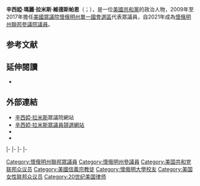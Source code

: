 {{请求翻译|time=2021-01-18}}
{{Infobox Officeholder
|name          = 辛西婭·拉米斯<br>Cynthia Lummis
|image         = Cynthia Lummis U.S. Senator.jpg
|jr/sr        = 聯邦參議員
|state        = [[懷俄明州|懷俄明州]]
|alongside    = [[約翰·巴拉索|約翰·巴拉索]]
|term_start   = 2021年1月3日
|term_end     =
|predecessor  = [[麥克·恩齊|麥克·恩齊]]
|successor    =
|state1         = [[懷俄明州|懷俄明州]]
|district1      = [[懷俄明州單一國會選區|一]]
|term_start1    = 2009年1月3日
|term_end1     = 2017年1月3日
|predecessor1   = [[芭芭拉·庫班|芭芭拉·庫班]]
|successor1     = [[利茲·切尼|利茲·切尼]]
|office2       = 第34任懷俄明州司庫
|governor2     = {{le|吉姆·格林格|Jim Geringer}}<br>[[戴維·弗賴登塔爾|戴維·弗賴登塔爾]]
|term_start2   = 1999年1月
|term_end2     = 2007年1月
|predecessor2  = 斯坦·史密斯
|successor2    = {{le|約瑟夫·邁耶 (懷俄明州政治人物)|Joseph Meyer (Wyoming politician)|約瑟夫·邁耶}}
|state_senate3 = 懷俄明州
|district3     = 五
|term_start3   = 1993年1月14日
|term_end3     = 1995年1月10日
|predecessor3  = 不詳
|successor3    = 唐納德·J·勞勒
|birth_name    = 辛西婭·瑪麗·拉米斯·維德斯帕恩<br>Cynthia Marie Lummis Wiederspahn
|birth_date    = {{birth date and age|1954|9|10}}
|birth_place   = {{flag|United States|1912}}[[懷俄明州|懷俄明州]][[夏延_(怀俄明州)|夏延]]
|death_date    = 
|death_place   = 
|party         = [[共和黨_(美國)|共和黨]]
|spouse        = {{le|阿爾文·維德斯帕恩|Alvin Wiederspahn}}{{small|（1983－2014；離世）}}
|children      = 安妮丽丝（Annaliese）
|alma_mater    = [[怀俄明大学|怀俄明大学]]
|religion      = {{le|路德教會-密蘇里州會|Lutheran Church–Missouri Synod|路德宗}}
|website       = {{url|lummis.house.gov|政府網站}}
}}
'''辛西婭·瑪麗·拉米斯·維德斯帕恩'''（{{lang-en|Cynthia Marie Lummis Wiederspahn}}；{{bd|1954年|9月10日}}），是一位[[共和黨_(美國)|美國共和黨]]的政治人物，2009年至2017年擔任[[美國眾議院|美國眾議院]][[懷俄明州單一國會選區|懷俄明州單一國會選區]]代表眾議員，自2021年成為[[懷俄明州|懷俄明州]][[美國參議院|聯邦參議院議員]]。

==参考文献==
{{reflist}}

==延伸閱讀==
* {{CongLinks | congbio = l000571 | ballot = Cynthia_Lummis | nndb = 627/000180087 | votesmart = 15546 | govtrack = 412294 | opencong = 412294 | rollcall = 29165 | politifact = cynthia-lummis | fec = H8WY00148 | opensecrets = N00029788 | assets = cynthia-lummis | legistorm = 987/Rep_Cynthia_Lummis.html | followthemoney = 16496 | ontheissues = WY/Cynthia_Lummis.htm | congress = cynthia-lummis/1960 | worldcat = | cspan = 1031365 | imdb = 4118556 | bloomberg = | nyt = | washpo = gIQAWmVSAP }}

==外部連結==
{{Commons category|Cynthia Lummis}}
* [https://web.archive.org/web/20160224173346/http://lummis.house.gov/ 辛西婭·拉米斯]眾議院網站
* [http://lummisforwyoming.org/ 辛西婭·拉米斯眾議員競選網站]
* {{Dmoz|Regional/North_America/United_States/Wyoming/Government/Federal/US_House_of_Representatives}}
* {{C-SPAN|Cynthia Lummis}}

{{s-start}}
{{s-par|us-hs}}
{{s-bef|before=[[芭芭拉·庫班|芭芭拉·庫班]]}}
{{s-ttl|title=[[懷俄明州單一國會選區|懷俄明州單一國會選區]]<br>{{le|懷俄明州美國眾議院議員列表|List of United States Representatives from Wyoming|眾議院議員}}|years=2009年－2017年}}
{{s-aft|after=[[利茲·切尼|利茲·切尼]]}}
|-
{{s-bef|before={{le|揚·蕭考斯基|Jan Schakowsky}}}}
{{s-ttl|title={{le|美國眾議院婦女問題黨團會議|Congressional Caucus for Women's Issues|眾議院婦女問題黨團會議}}主席|years=2011年－2013年}}
{{s-aft|after={{le|海梅·埃雷拉·博伊特勒|Jaime Herrera Beutler}}}}
|-
{{s-ppo}}
{{s-bef|before=[[麥克·恩齊|麥克·恩齊]]}}
{{s-ttl|title={{nowrap|[[美國參議員|美國參議員]]{{le|懷俄明州美國參議院議員列表|List of United States Senators from Wyoming|懷俄明州}}[[共和黨_(美國)|共和黨]]被提名人}}<br>（[[美國參議員類別|第2類]]）|years={{le|2020年懷俄明州美國參議院議員選舉|United States Senate election in Wyoming, 2020|2020年}}}}
{{s-inc|recent}}
|-
{{s-par|us-sen}}
{{s-bef|before=[[麥克·恩齊|麥克·恩齊]]}}
{{s-ttl|title={{le|懷俄明州美國參議院議員列表|List of United States Senators from Wyoming|懷俄明州第2類參議員}}|years=2021年－|alongside=[[約翰·巴拉索|約翰·巴拉索]]}}
{{s-inc}}
|-
{{s-prec|usa}}
{{s-bef|before=[[本·雷·盧揚|本·雷·盧揚]]}}
{{s-ttl|title=[[美國參議員資歷|美國參議員資歷]]|years=第93位}}
{{s-aft|after=[[羅傑·馬紹爾|羅傑·馬紹爾]]}} 
{{s-end}}

{{Current U.S. Senators}}
{{Authority control}}
{{DEFAULTSORT: Lummis, Cynthia}}

[[Category:懷俄明州聯邦眾議員|Category:懷俄明州聯邦眾議員]]
[[Category:懷俄明州參議員|Category:懷俄明州參議員]]
[[Category:美国共和党联邦众议员|Category:美国共和党联邦众议员]]
[[Category:美國信義宗教徒|Category:美國信義宗教徒]]
[[Category:懷俄明大學校友|Category:懷俄明大學校友]]
[[Category:美国女性联邦众议员|Category:美国女性联邦众议员]]
[[Category:20世纪美国律师|Category:20世纪美国律师]]